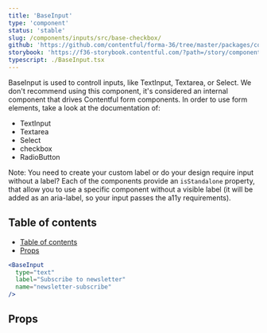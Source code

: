 ```yaml
---
title: 'BaseInput'
type: 'component'
status: 'stable'
slug: /components/inputs/src/base-checkbox/
github: 'https://github.com/contentful/forma-36/tree/master/packages/components/inputs/src/base-checkbox'
storybook: 'https://f36-storybook.contentful.com/?path=/story/components-BaseInput--overview'
typescript: ./BaseInput.tsx
---
```


BaseInput is used to controll inputs, like TextInput, Textarea, or Select. We don't recommend using this component, it's considered an internal component that drives Contentful form components.
In order to use form elements, take a look at the documentation of:

- TextInput
- Textarea
- Select
- checkbox
- RadioButton

Note: You need to create your custom label or do your design require input without a label? Each of the components provide an `isStandalone` property, that allow you to use a specific component without a visible label (it will be added as an aria-label, so your input passes the a11y requirements).

## Table of contents

- [Table of contents](#table-of-contents)
- [Props](#props)

```jsx
<BaseInput
  type="text"
  label="Subscribe to newsletter"
  name="newsletter-subscribe"
/>
```

## Props


<Props of="BaseInput" />
